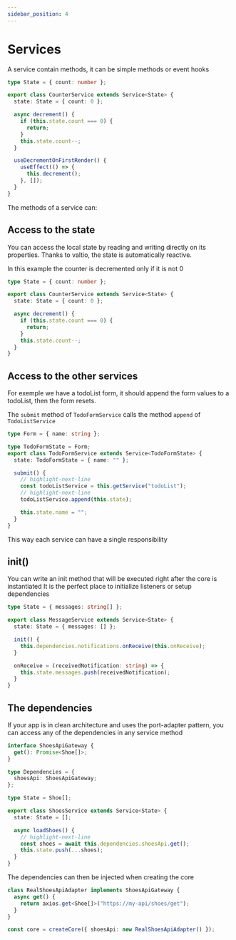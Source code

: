 ```yaml
---
sidebar_position: 4
---
```


# Services

A service contain methods, it can be simple methods or event hooks

```ts
type State = { count: number };

export class CounterService extends Service<State> {
  state: State = { count: 0 };

  async decrement() {
    if (this.state.count === 0) {
      return;
    }
    this.state.count--;
  }

  useDecrementOnFirstRender() {
    useEffect(() => {
      this.decrement();
    }, []);
  }
}
```

The methods of a service can:

## Access to the state

You can access the local state by reading and writing directly on its properties. Thanks to valtio, the state is automatically reactive.

In this example the counter is decremented only if it is not 0

```ts
type State = { count: number };

export class CounterService extends Service<State> {
  state: State = { count: 0 };

  async decrement() {
    if (this.state.count === 0) {
      return;
    }
    this.state.count--;
  }
}
```

## Access to the other services

For exemple we have a todoList form, it should append the form values to a todoList,
then the form resets.

The `submit` method of `TodoFormService` calls the method `append` of `TodoListService`

```ts
type Form = { name: string };

type TodoFormState = Form;
export class TodoFormService extends Service<TodoFormState> {
  state: TodoFormState = { name: "" };

  submit() {
    // highlight-next-line
    const todoListService = this.getService("todoList");
    // highlight-next-line
    todoListService.append(this.state);

    this.state.name = "";
  }
}
```

This way each service can have a single responsibility

## init()

You can write an init method that will be executed right after the core is instantiated
It is the perfect place to initialize listeners or setup dependencies

```ts
type State = { messages: string[] };

export class MessageService extends Service<State> {
  state: State = { messages: [] };

  init() {
    this.dependencies.notifications.onReceive(this.onReceive);
  }

  onReceive = (receivedNotification: string) => {
    this.state.messages.push(receivedNotification);
  }
}
```

## The dependencies

If your app is in clean architecture and uses the port-adapter pattern, you can access any of the dependencies in any service method

```ts
interface ShoesApiGateway {
  get(): Promise<Shoe[]>;
}

type Dependencies = {
  shoesApi: ShoesApiGateway;
};
```

```ts
type State = Shoe[];

export class ShoesService extends Service<State> {
  state: State = [];

  async loadShoes() {
    // highlight-next-line
    const shoes = await this.dependencies.shoesApi.get();
    this.state.push(...shoes);
  }
}
```

The dependencies can then be injected when creating the core

```ts
class RealShoesApiAdapter implements ShoesApiGateway {
  async get() {
    return axios.get<Shoe[]>("https://my-api/shoes/get");
  }
}

const core = createCore({ shoesApi: new RealShoesApiAdapter() });
```
